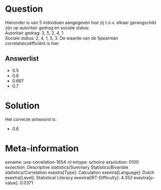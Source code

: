 Question
========

Hieronder is van 5 individuen aangegeven hoe zij t.o.v. elkaar
gerangschikt zijn op autoritair gedrag en sociale status:\
Autoritair gedrag: 3, 5, 2, 4, 1\
Sociale status: 2, 4, 1, 5, 3. De waarde van de Spearman
correlatiecoëfficiënt is hier

Answerlist
----------

* 0.5
* 0.6
* 0.667
* 0.7

Solution
========

Het correcte antwoord is: 

* 0.6

Meta-information
================
exname: uva-correlation-1654-nl
extype: schoice
exsolution: 0100
exsection: Descriptive statistics/Summary Statistics/Bivariate statistics/Correlation
exextra[Type]: Calculation
exextra[Language]: Dutch
exextra[Level]: Statistical Literacy
exextra[IRT-Difficulty]: 4.352
exextra[p-value]: 0.0371
